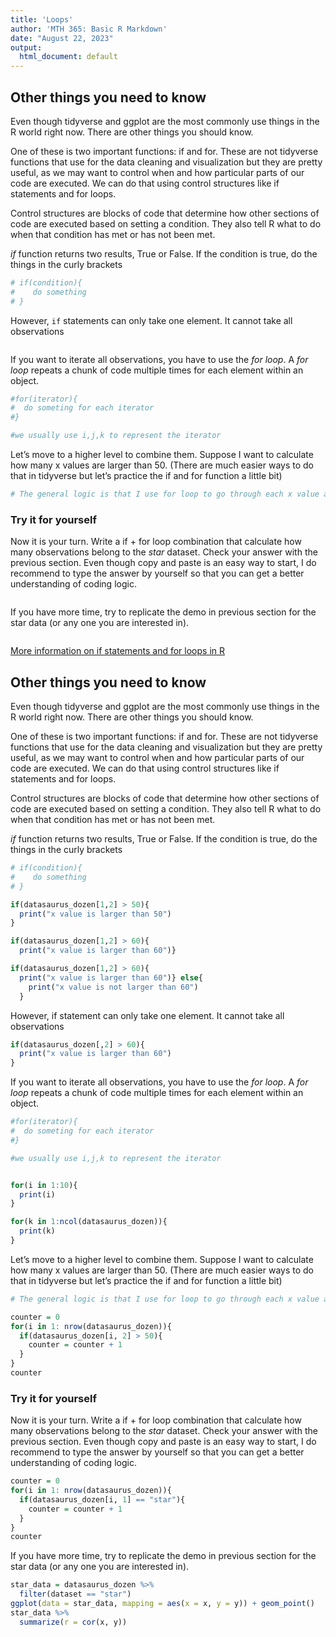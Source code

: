 ```yaml
---
title: 'Loops'
author: 'MTH 365: Basic R Markdown'
date: "August 22, 2023"
output:
  html_document: default
---
```


## Other things you need to know

Even though tidyverse and ggplot are the most commonly use things in the R world right now. There are other things you should know.

One of these is two important functions: if and for. These are not tidyverse functions that use for the data cleaning and visualization but they are pretty useful, as we may want to control when and how particular parts of our code are executed. We can do that using control structures like if statements and for loops.

Control structures are blocks of code that determine how other sections of code are executed based on setting a condition. They also tell R what to do when that condition has met or has not been met.

*if* function returns two results, True or False. If the condition is true, do the things in the curly brackets

```r
# if(condition){
#    do something 
# }

```

However, `if` statements can only take one element. It cannot take all observations

```r

```

If you want to iterate all observations, you have to use the *for loop*. A *for loop* repeats a chunk of code multiple times for each element within an object.

```r
#for(iterator){
#  do someting for each iterator
#}

#we usually use i,j,k to represent the iterator
```

Let's move to a higher level to combine them. Suppose I want to calculate how many x values are larger than 50. (There are much easier ways to do that in tidyverse but let's practice the if and for function a little bit)

```r
# The general logic is that I use for loop to go through each x value and if it is larger than 50, I count one, otherwise I skip it. # Hint: usually you will need a counter before the for loop.

```

### Try it for yourself

Now it is your turn. Write a if + for loop combination that calculate how many observations belong to the *star* dataset. Check your answer with the previous section. Even though copy and paste is an easy way to start, I do recommend to type the answer by yourself so that you can get a better understanding of coding logic.  

```r

```

If you have more time, try to replicate the demo in previous section for the star data (or any one you are interested in). 

```r

```


[More information on if statements and for loops in R](https://www.r-bloggers.com/2019/06/how-to-use-if-else-statements-and-loops-in-r/)

## Other things you need to know

Even though tidyverse and ggplot are the most commonly use things in the R world right now. There are other things you should know.

One of these is two important functions: if and for. These are not tidyverse functions that use for the data cleaning and visualization but they are pretty useful, as we may want to control when and how particular parts of our code are executed. We can do that using control structures like if statements and for loops.

Control structures are blocks of code that determine how other sections of code are executed based on setting a condition. They also tell R what to do when that condition has met or has not been met.

*if* function returns two results, True or False. If the condition is true, do the things in the curly brackets

```r
# if(condition){
#    do something 
# }

if(datasaurus_dozen[1,2] > 50){
  print("x value is larger than 50")
}

if(datasaurus_dozen[1,2] > 60){
  print("x value is larger than 60")}

if(datasaurus_dozen[1,2] > 60){
  print("x value is larger than 60")} else{
    print("x value is not larger than 60")
  }

```

However, if statement can only take one element. It cannot take all observations

```r

if(datasaurus_dozen[,2] > 60){
  print("x value is larger than 60")
}

```

If you want to iterate all observations, you have to use the *for loop*. A *for loop* repeats a chunk of code multiple times for each element within an object.

```r
#for(iterator){
#  do someting for each iterator
#}

#we usually use i,j,k to represent the iterator


for(i in 1:10){
  print(i)
}

for(k in 1:ncol(datasaurus_dozen)){
  print(k)
}


```

Let's move to a higher level to combine them. Suppose I want to calculate how many x values are larger than 50. (There are much easier ways to do that in tidyverse but let's practice the if and for function a little bit)

```r
# The general logic is that I use for loop to go through each x value and if it is larger than 50, I count one, otherwise I skip it. # Hint: usually you will need a counter before the for loop.

counter = 0
for(i in 1: nrow(datasaurus_dozen)){
  if(datasaurus_dozen[i, 2] > 50){
    counter = counter + 1
  }
}
counter

```

### Try it for yourself

Now it is your turn. Write a if + for loop combination that calculate how many observations belong to the *star* dataset. Check your answer with the previous section. Even though copy and paste is an easy way to start, I do recommend to type the answer by yourself so that you can get a better understanding of coding logic.  

```r
counter = 0
for(i in 1: nrow(datasaurus_dozen)){
  if(datasaurus_dozen[i, 1] == "star"){
    counter = counter + 1
  }
}
counter
```

If you have more time, try to replicate the demo in previous section for the star data (or any one you are interested in). 

```r

star_data = datasaurus_dozen %>% 
  filter(dataset == "star")
ggplot(data = star_data, mapping = aes(x = x, y = y)) + geom_point()
star_data %>%
  summarize(r = cor(x, y))

```


